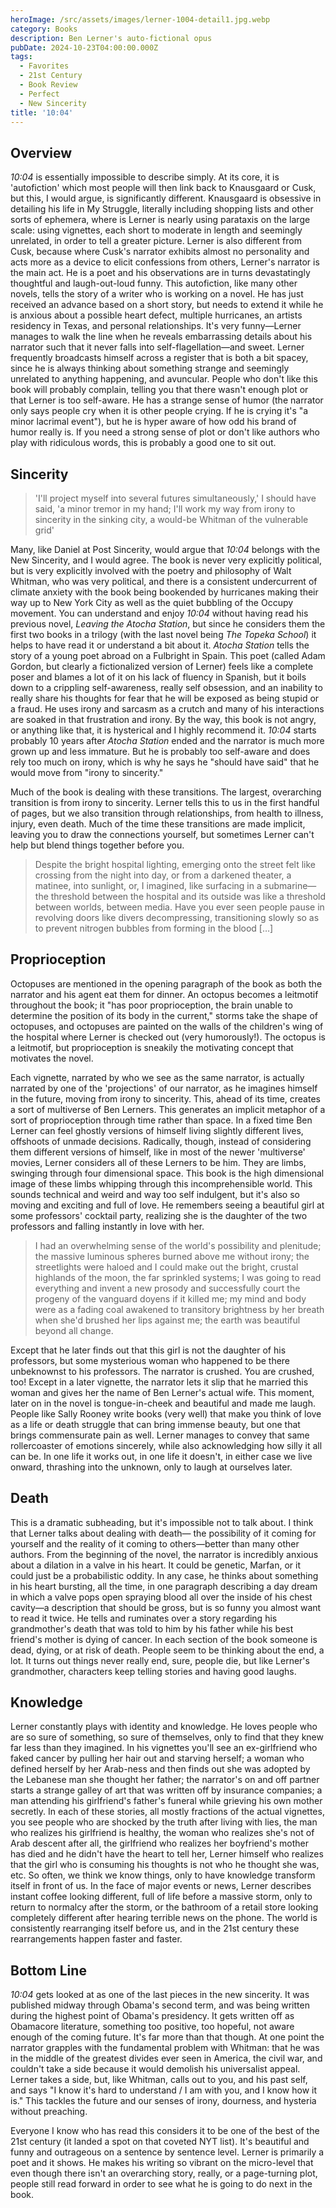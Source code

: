 ```yaml
---
heroImage: /src/assets/images/lerner-1004-detail1.jpg.webp
category: Books
description: Ben Lerner's auto-fictional opus
pubDate: 2024-10-23T04:00:00.000Z
tags:
  - Favorites
  - 21st Century
  - Book Review
  - Perfect
  - New Sincerity
title: '10:04'
---
```


## Overview

_10:04_ is essentially impossible to describe simply. At its core, it is 'autofiction' which most people will then link back to Knausgaard or Cusk, but this, I would argue, is significantly different. Knausgaard is obsessive in detailing his life in My Struggle, literally including shopping lists and other sorts of ephemera, where is Lerner is nearly using parataxis on the large scale: using vignettes, each short to moderate in length and seemingly unrelated, in order to tell a greater picture. Lerner is also different from Cusk, because where Cusk's narrator exhibits almost no personality and acts more as a device to elicit confessions from others, Lerner's narrator is the main act. He is a poet and his observations are in turns devastatingly thoughtful and laugh-out-loud funny. This autofiction, like many other novels, tells the story of a writer who is working on a novel. He has just received an advance based on a short story, but needs to extend it while he is anxious about a possible heart defect, multiple hurricanes, an artists residency in Texas, and personal relationships. It's very funny—Lerner manages to walk the line when he reveals embarrassing details about his narrator such that it never falls into self-flagellation—and sweet. Lerner frequently broadcasts himself across a register that is both a bit spacey, since he is always thinking about something strange and seemingly unrelated to anything happening, and avuncular. People who don't like this book will probably complain, telling you that there wasn't enough plot or that Lerner is too self-aware. He has a strange sense of humor (the narrator only says people cry when it is other people crying. If he is crying it's "a minor lacrimal event"), but he is hyper aware of how odd his brand of humor really is. If you need a strong sense of plot or don't like authors who play with ridiculous words, this is probably a good one to sit out.

## Sincerity

> 'I'll project myself into several futures simultaneously,' I should have said, 'a minor tremor in my hand; I'll work my way from irony to sincerity in the sinking city, a would-be Whitman of the vulnerable grid'

Many, like Daniel at Post Sincerity, would argue that *10:04* belongs with the New Sincerity, and I would agree. The book is never very explicitly political, but is very explicitly involved with the poetry and philosophy of Walt Whitman, who was very political, and there is a consistent undercurrent of climate anxiety with the book being bookended by hurricanes making their way up to New York City as well as the quiet bubbling of the Occupy movement.
You can understand and enjoy _10:04_ without having read his previous novel, *Leaving the Atocha Station*, but since he considers them the first two books in a trilogy (with the last novel being *The Topeka School*) it helps to have read it or understand a bit about it. *Atocha Station* tells the story of a young poet abroad on a Fulbright in Spain. This poet (called Adam Gordon, but clearly a fictionalized version of Lerner) feels like a complete poser and blames a lot of it on his lack of fluency in Spanish, but it boils down to a crippling self-awareness, really self obsession, and an inability to really share his thoughts for fear that he will be exposed as being stupid or a fraud. He uses irony and sarcasm as a crutch and many of his interactions are soaked in that frustration and irony. By the way, this book is not angry, or anything like that, it is hysterical and I highly recommend it. *10:04* starts probably 10 years after *Atocha Station* ended and the narrator is much more grown up and less immature. But he is probably too self-aware and does rely too much on irony, which is why he says he "should have said" that he would move from "irony to sincerity."

Much of the book is dealing with these transitions. The largest, overarching transition is from irony to sincerity. Lerner tells this to us in the first handful of pages, but we also transition through relationships, from health to illness, injury, even death. Much of the time these transitions are made implicit, leaving you to draw the connections yourself, but sometimes Lerner can't help but blend things together before you.

> Despite the bright hospital lighting, emerging onto the street felt like crossing from the night into day, or from a darkened theater, a matinee, into sunlight, or, I imagined, like surfacing in a submarine—the threshold between the hospital and its outside was like a threshold between worlds, between media. Have you ever seen people pause in revolving doors like divers decompressing, transitioning slowly so as to prevent nitrogen bubbles from forming in the blood \[…]

## Proprioception

Octopuses are mentioned in the opening paragraph of the book as both the narrator and his agent eat them for dinner. An octopus becomes a leitmotif throughout the book; it "has poor proprioception, the brain unable to determine the position of its body in the current," storms take the shape of octopuses, and octopuses are painted on the walls of the children's wing of the hospital where Lerner is checked out (very humorously!). The octopus is a leitmotif, but proprioception is sneakily the motivating concept that motivates the novel.

Each vignette, narrated by who we see as the same narrator, is actually narrated by one of the 'projections' of our narrator, as he imagines himself in the future, moving from irony to sincerity. This, ahead of its time, creates a sort of multiverse of Ben Lerners. This generates an implicit metaphor of a sort of proprioception through time rather than space. In a fixed time Ben Lerner can feel ghostly versions of himself living slightly different lives, offshoots of unmade decisions. Radically, though, instead of considering them different versions of himself, like in most of the newer 'multiverse' movies, Lerner considers all of these Lerners to be him. They are limbs, swinging through four dimensional space. This book is the high dimensional image of these limbs whipping through this incomprehensible world. This sounds technical and weird and way too self indulgent, but it's also so moving and exciting and full of love. He remembers seeing a beautiful girl at some professors' cocktail party, realizing she is the daughter of the two professors and falling instantly in love with her.

> I had an overwhelming sense of the world's possibility and plenitude; the massive luminous spheres burned above me without irony; the streetlights were haloed and I could make out the bright, crustal highlands of the moon, the far sprinkled systems; I was going to read everything and invent a new prosody and successfully court the progeny of the vanguard doyens if it killed me; my mind and body were as a fading coal awakened to transitory brightness by her breath when she'd brushed her lips against me; the earth was beautiful beyond all change.

Except that he later finds out that this girl is not the daughter of his professors, but some mysterious woman who happened to be there unbeknownst to his professors. The narrator is crushed. You are crushed, too! Except in a later vignette, the narrator lets it slip that he married this woman and gives her the name of Ben Lerner's actual wife. This moment, later on in the novel is tongue-in-cheek and beautiful and made me laugh. People like Sally Rooney write books (very well) that make you think of love as a life or death struggle that can bring immense beauty, but one that brings commensurate pain as well. Lerner manages to convey that same rollercoaster of emotions sincerely, while also acknowledging how silly it all can be. In one life it works out, in one life it doesn't, in either case we live onward, thrashing into the unknown, only to laugh at ourselves later.

## Death

This is a dramatic subheading, but it's impossible not to talk about. I think that Lerner talks about dealing with death— the possibility of it coming for yourself and the reality of it coming to others—better than many other authors. From the beginning of the novel, the narrator is incredibly anxious about a dilation in a valve in his heart. It could be genetic, Marfan, or it could just be a probabilistic oddity. In any case, he thinks about something in his heart bursting, all the time, in one paragraph describing a day dream in which a valve pops open spraying blood all over the inside of his chest cavity—a description that should be gross, but is so funny you almost want to read it twice. He tells and ruminates over a story regarding his grandmother's death that was told to him by his father while his best friend's mother is dying of cancer. In each section of the book someone is dead, dying, or at risk of death. People seem to be thinking about the end, a lot. It turns out things never really end, sure, people die, but like Lerner's grandmother, characters keep telling stories and having good laughs.

## Knowledge

Lerner constantly plays with identity and knowledge. He loves people who are so sure of something, so sure of themselves, only to find that they knew far less than they imagined. In his vignettes you'll see an ex-girlfriend who faked cancer by pulling her hair out and starving herself; a woman who defined herself by her Arab-ness and then finds out she was adopted by the Lebanese man she thought her father; the narrator's on and off partner starts a strange galley of art that was written off by insurance companies; a man attending his girlfriend's father's funeral while grieving his own mother secretly. In each of these stories, all mostly fractions of the actual vignettes, you see people who are shocked by the truth after living with lies, the man who realizes his girlfriend is healthy, the woman who realizes she's not of Arab descent after all, the girlfriend who realizes her boyfriend's mother has died and he didn't have the heart to tell her, Lerner himself who realizes that the girl who is consuming his thoughts is not who he thought she was, etc. So often, we think we know things, only to have knowledge transform itself in front of us. In the face of major events or news, Lerner describes instant coffee looking different, full of life before a massive storm, only to return to normalcy after the storm, or the bathroom of a retail store looking completely different after hearing terrible news on the phone. The world is consistently rearranging itself before us, and in the 21st century these rearrangements happen faster and faster.

## Bottom Line

_10:04_ gets looked at as one of the last pieces in the new sincerity. It was published midway through Obama's second term, and was being written during the highest point of Obama's presidency. It gets written off as Obamacore literature, something too positive, too hopeful, not aware enough of the coming future. It's far more than that though. At one point the narrator grapples with the fundamental problem with Whitman: that he was in the middle of the greatest divides ever seen in America, the civil war, and couldn't take a side because it would demolish his universalist appeal. Lerner takes a side, but, like Whitman, calls out to you, and his past self, and says "I know it's hard to understand / I am with you, and I know how it is." This tackles the future and our senses of irony, dourness, and hysteria without preaching.

Everyone I know who has read this considers it to be one of the best of the 21st century (it landed a spot on that coveted NYT list). It's beautiful and funny and outrageous on a sentence by sentence level. Lerner is primarily a poet and it shows. He makes his writing so vibrant on the micro-level that even though there isn't an overarching story, really, or a page-turning plot, people still read forward in order to see what he is going to do next in the book.
